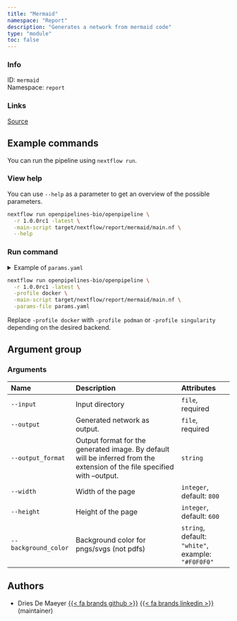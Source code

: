 ```yaml
---
title: "Mermaid"
namespace: "Report"
description: "Generates a network from mermaid code"
type: "module"
toc: false
---
```


::: {.column-margin}

### Info

ID: `mermaid`  
Namespace: `report`

### Links
[Source](https://github.com/openpipelines-bio/openpipeline/blob/1.0.0rc1/./src/report/mermaid){.btn-action .btn-sm .btn-info .btn role="button"}

:::



## Example commands

You can run the pipeline using `nextflow run`.

### View help

You can use `--help` as a parameter to get an overview of the possible parameters.

```bash
nextflow run openpipelines-bio/openpipeline \
  -r 1.0.0rc1 -latest \
  -main-script target/nextflow/report/mermaid/main.nf \
  --help
```

### Run command

<details>
<summary>Example of `params.yaml`</summary>
```yaml
# Arguments
input: # please fill in - example: "path/to/file"
# output: "$id.$key.output.output"
# output_format: "foo"
width: 800
height: 600
background_color: "white"

# Nextflow input-output arguments
publish_dir: # please fill in - example: "output/"
# param_list: "my_params.yaml"
```
</details>

```bash
nextflow run openpipelines-bio/openpipeline \
  -r 1.0.0rc1 -latest \
  -profile docker \
  -main-script target/nextflow/report/mermaid/main.nf \
  -params-file params.yaml
```

:::{.callout-note}
Replace `-profile docker` with `-profile podman` or `-profile singularity` depending on the desired backend.
:::

## Argument group

### Arguments

|Name                 |Description                                                                                                                 |Attributes                                         |
|:--------------------|:---------------------------------------------------------------------------------------------------------------------------|:--------------------------------------------------|
|`--input`            |Input directory                                                                                                             |`file`, required                                   |
|`--output`           |Generated network as output.                                                                                                |`file`, required                                   |
|`--output_format`    |Output format for the generated image. By default will be inferred from the extension  of the file specified with --output. |`string`                                           |
|`--width`            |Width of the page                                                                                                           |`integer`, default: `800`                          |
|`--height`           |Height of the page                                                                                                          |`integer`, default: `600`                          |
|`--background_color` |Background color for pngs/svgs (not pdfs)                                                                                   |`string`, default: `"white"`, example: `"#F0F0F0"` |

## Authors


  * Dries De Maeyer [{{< fa brands github >}}](https://github.com/ddemaeyer) [{{< fa brands linkedin >}}](https://linkedin.com/in/dries-de-maeyer-b46a814) (maintainer)
